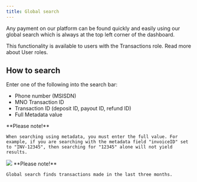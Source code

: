 ```yaml
---
title: Global search
---
```

Any payment on our platform can be found quickly and easily using our global search which is always at the top left corner of the dashboard.

This functionality is available to users with the Transactions role. Read more about User roles.

## How to search
Enter one of the following into the search bar:

* Phone number (MSISDN)
* MNO Transaction ID
* Transaction ID (deposit ID, payout ID, refund ID)
* Full Metadata value

<Info>
    **Please note!**

    When searching using metadata, you must enter the full value. For example, if you are searching with the metadata field "invoiceID" set to "INV-12345", then searching for "12345" alone will not yield results.
</Info>

<Frame>
    <img src="images/dashboard/global_search.png" />
</Frame>

<Info>
    **Please note!**
    
    Global search finds transactions made in the last three months.
</Info>
